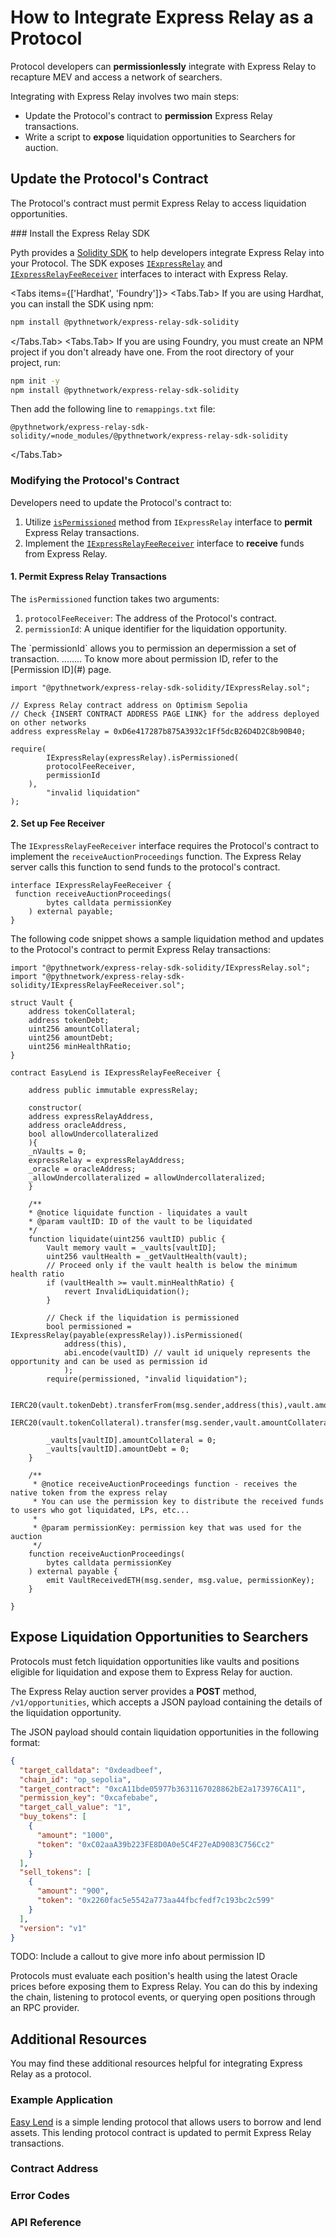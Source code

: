 
# How to Integrate Express Relay as a Protocol

Protocol developers can **permissionlessly** integrate with Express Relay to recapture MEV and access a network of searchers. 

Integrating with Express Relay involves two main steps:

- Update the Protocol's contract to **permission** Express Relay transactions.
- Write a script to **expose** liquidation opportunities to Searchers for auction.

## Update the Protocol's Contract

The Protocol's contract must permit Express Relay to access liquidation opportunities.

<Steps>
### Install the Express Relay SDK

Pyth provides a [Solidity SDK](https://www.npmjs.com/package/@pythnetwork/express-relay-sdk-solidity) to help developers integrate Express Relay into your Protocol. 
The SDK exposes [`IExpressRelay`](https://github.com/pyth-network/pyth-crosschain/blob/main/express_relay/sdk/solidity/IExpressRelay.sol) and [`IExpressRelayFeeReceiver`](https://github.com/pyth-network/pyth-crosschain/blob/main/express_relay/sdk/solidity/IExpressRelayFeeReceiver.sol) interfaces to interact with Express Relay.

<Tabs items={['Hardhat', 'Foundry']}>
  <Tabs.Tab>
  If you are using Hardhat, you can install the SDK using npm:

```bash copy
npm install @pythnetwork/express-relay-sdk-solidity
```
  </Tabs.Tab>
  <Tabs.Tab>
  If you are using Foundry, you must create an NPM project if you don't already have one. From the root directory of your project, run:

```bash copy
npm init -y
npm install @pythnetwork/express-relay-sdk-solidity
```

Then add the following line to `remappings.txt` file:

```text copy
@pythnetwork/express-relay-sdk-solidity/=node_modules/@pythnetwork/express-relay-sdk-solidity
```
  </Tabs.Tab>
</Tabs>

### Modifying the Protocol's Contract

Developers need to update the Protocol's contract to:

1. Utilize [`isPermissioned`](https://github.com/pyth-network/pyth-crosschain/blob/main/express_relay/sdk/solidity/IExpressRelay.sol#L10C14-L10C28) method from `IExpressRelay` interface to **permit** Express Relay transactions.
1. Implement the [`IExpressRelayFeeReceiver`](https://github.com/pyth-network/pyth-crosschain/blob/main/express_relay/sdk/solidity/IExpressRelayFeeReceiver.sol#L4) interface to **receive** funds from Express Relay.

#### 1. Permit Express Relay Transactions

The `isPermissioned` function takes two arguments:
1. `protocolFeeReceiver`: The address of the Protocol's contract.
1. `permissionId`: A unique identifier for the liquidation opportunity. 

<Callout type="info" emoji="ℹ️">
  The `permissionId` allows you to permission an depermission a set of transaction. ........ To know more about permission ID, refer to the [Permission ID](#) page.
</Callout>

```solidity copy
import "@pythnetwork/express-relay-sdk-solidity/IExpressRelay.sol";

// Express Relay contract address on Optimism Sepolia
// Check {INSERT CONTRACT ADDRESS PAGE LINK} for the address deployed on other networks
address expressRelay = 0xD6e417287b875A3932c1Ff5dcB26D4D2C8b90B40;

require(
		IExpressRelay(expressRelay).isPermissioned(
        protocolFeeReceiver,
        permissionId
    ),
		"invalid liquidation"
);
```


#### 2. Set up Fee Receiver

The `IExpressRelayFeeReceiver` interface requires the Protocol's contract to implement the `receiveAuctionProceedings` function. The Express Relay server calls this function to send funds to the protocol's contract.

```solidity copy
interface IExpressRelayFeeReceiver {
 function receiveAuctionProceedings(
        bytes calldata permissionKey
    ) external payable;
}
```






The following code snippet shows a sample liquidation method and updates to the Protocol's contract to permit Express Relay transactions:

```solidity showLineNumbers {1,2,12,14,39-43, 59-63} copy
import "@pythnetwork/express-relay-sdk-solidity/IExpressRelay.sol";
import "@pythnetwork/express-relay-sdk-solidity/IExpressRelayFeeReceiver.sol";

struct Vault {
    address tokenCollateral;
    address tokenDebt;
    uint256 amountCollateral;
    uint256 amountDebt;
    uint256 minHealthRatio;
}

contract EasyLend is IExpressRelayFeeReceiver {

    address public immutable expressRelay;

    constructor(
    address expressRelayAddress,
    address oracleAddress,
    bool allowUndercollateralized
    ){
    _nVaults = 0;
    expressRelay = expressRelayAddress;
    _oracle = oracleAddress;
    _allowUndercollateralized = allowUndercollateralized;
    }

    /**
    * @notice liquidate function - liquidates a vault
    * @param vaultID: ID of the vault to be liquidated
    */
    function liquidate(uint256 vaultID) public {
        Vault memory vault = _vaults[vaultID];
        uint256 vaultHealth = _getVaultHealth(vault);
        // Proceed only if the vault health is below the minimum health ratio
        if (vaultHealth >= vault.minHealthRatio) {
            revert InvalidLiquidation();
        }

        // Check if the liquidation is permissioned
        bool permissioned = IExpressRelay(payable(expressRelay)).isPermissioned(
            address(this),
            abi.encode(vaultID) // vault id uniquely represents the opportunity and can be used as permission id
            );
        require(permissioned, "invalid liquidation");
    
        IERC20(vault.tokenDebt).transferFrom(msg.sender,address(this),vault.amountDebt);
        IERC20(vault.tokenCollateral).transfer(msg.sender,vault.amountCollateral);
    
        _vaults[vaultID].amountCollateral = 0;
        _vaults[vaultID].amountDebt = 0;
    }

    /**
     * @notice receiveAuctionProceedings function - receives the native token from the express relay
     * You can use the permission key to distribute the received funds to users who got liquidated, LPs, etc...
     *
     * @param permissionKey: permission key that was used for the auction
     */
    function receiveAuctionProceedings(
        bytes calldata permissionKey
    ) external payable {
        emit VaultReceivedETH(msg.sender, msg.value, permissionKey);
    }

}
```
</Steps>


## Expose Liquidation Opportunities to Searchers

Protocols must fetch liquidation opportunities like vaults and positions eligible for liquidation and expose them to Express Relay for auction.

The Express Relay auction server provides a **POST** method, `/v1/opportunities`, which accepts a JSON payload containing the details of the liquidation opportunity.

The JSON payload should contain liquidation opportunities in the following format:

```json
{
  "target_calldata": "0xdeadbeef",                                      // Calldata to perform liquidation
  "chain_id": "op_sepolia",                                             
  "target_contract": "0xcA11bde05977b3631167028862bE2a173976CA11",      // Protocol contract address to call for liquidation
  "permission_key": "0xcafebabe",                                       // Unique identifier for the liquidation opportunity
  "target_call_value": "1",                                             // Value(in Wei) to send with to the Protocol contract.
  "buy_tokens": [                                                       // Tokens to buy (Collateral)
    {
      "amount": "1000",
      "token": "0xC02aaA39b223FE8D0A0e5C4F27eAD9083C756Cc2"
    }
  ],
  "sell_tokens": [                                                      // Tokens to sell (Oustadaing Debt)
    {
      "amount": "900",
      "token": "0x2260fac5e5542a773aa44fbcfedf7c193bc2c599"
    }
  ],
  "version": "v1"                                                       // Opportunity format version
}
```

TODO: Include a callout to give more info about permission ID

Protocols must evaluate each position's health using the latest Oracle prices before exposing them to Express Relay. 
You can do this by indexing the chain, listening to protocol events, or querying open positions through an RPC provider.



## Additional Resources

You may find these additional resources helpful for integrating Express Relay as a protocol.

### Example Application

[Easy Lend](https://github.com/pyth-network/pyth-crosschain/tree/main/express_relay/examples/easy_lend) is a simple lending protocol that allows users to borrow and lend assets. This lending protocol contract is updated to permit Express Relay transactions.

### Contract Address

### Error Codes

### API Reference